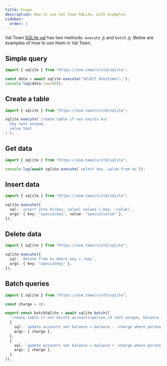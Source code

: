 ```yaml
---
title: Usage
description: How to use Val Town SQLite, with examples.
sidebar:
  order: 1
---
```


Val Town [SQLite val](https://www.val.town/v/std/sqlite) has two methods: `execute` [↗](https://docs.turso.tech/libsql/client-access/javascript-typescript-sdk#execute-a-single-statement) and `batch` [↗](https://docs.turso.tech/libsql/client-access/javascript-typescript-sdk#batches-and-interactive-transactions). Below are examples of how to use them in Val Town.

## Simple query

```ts val
import { sqlite } from "https://esm.town/v/std/sqlite";

const data = await sqlite.execute("SELECT datetime();");
console.log(data.rows[0]);
```

## Create a table

```ts val
import { sqlite } from "https://esm.town/v/std/sqlite";

sqlite.execute(`create table if not exists kv(
  key text unique, 
  value text
)`);
```

## Get data

```ts val
import { sqlite } from "https://esm.town/v/std/sqlite";

console.log(await sqlite.execute(`select key, value from kv`));
```

## Insert data

```ts val
import { sqlite } from "https://esm.town/v/std/sqlite";

sqlite.execute({
  sql: `insert into kv(key, value) values (:key, :value)`,
  args: { key: "specialkey", value: "specialvalue" },
});
```

## Delete data

```ts val
import { sqlite } from "https://esm.town/v/std/sqlite";

sqlite.execute({
  sql: `delete from kv where key = :key`,
  args: { key: "specialkey" },
});
```

## Batch queries

```ts val
import { sqlite } from "https://esm.town/v/std/sqlite";

const charge = 10;

export const batchSqlite = await sqlite.batch([
  `create table if not exists accounts(person_id text unique, balance integer)`,
  {
    sql: `update accounts set balance = balance - :charge where person_id = 'Bob'`,
    args: { charge },
  },
  {
    sql: `update accounts set balance = balance + :charge where person_id = 'Alice'`,
    args: { charge },
  },
]);
```
